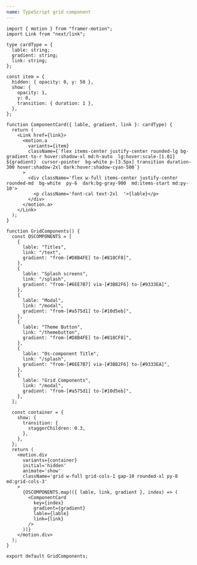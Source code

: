 ```yaml
---
name: TypeScript grid component
---
```


```tsx
import { motion } from "framer-motion";
import Link from "next/link";

type cardType = {
  lable: string;
  gradient: string;
  link: string;
};

const item = {
  hidden: { opacity: 0, y: 50 },
  show: {
    opacity: 1,
    y: 0,
    transition: { duration: 1 },
  },
};

function ComponentCard({ lable, gradient, link }: cardType) {
  return (
    <Link href={link}>
      <motion.a
        variants={item}
        className={`flex items-center justify-center rounded-lg bg-gradient-to-r hover:shadow-xl md:h-auto  lg:hover:scale-[1.01] ${gradient}  cursor-pointer  bg-white p-[3.5px] transition duration-300 hover:shadow-2xl dark:hover:shadow-cyan-500`}
      >
        <div className='flex w-full items-center justify-center rounded-md  bg-white  py-6  dark:bg-gray-900  md:items-start md:py-10'>
          <p className='font-cal text-2xl  '>{lable}</p>
        </div>
      </motion.a>
    </Link>
  );
}

function GridComponents() {
  const OSCOMPONENTS = [
    {
      lable: "Titles",
      link: "/text",
      gradient: "from-[#D8B4FE] to-[#818CF8]",
    },
    {
      lable: "Splash screens",
      link: "/splash",
      gradient: "from-[#6EE7B7] via-[#3B82F6] to-[#9333EA]",
    },
    {
      lable: "Modal",
      link: "/modal",
      gradient: "from-[#a575d1] to-[#10d5eb]",
    },
    {
      lable: "Theme Button",
      link: "/themebutton",
      gradient: "from-[#D8B4FE] to-[#818CF8]",
    },
    {
      lable: "Os-component Title",
      link: "/splash",
      gradient: "from-[#6EE7B7] via-[#3B82F6] to-[#9333EA]",
    },
    {
      lable: "Grid Components",
      link: "/modal",
      gradient: "from-[#a575d1] to-[#10d5eb]",
    },
  ];

  const container = {
    show: {
      transition: {
        staggerChildren: 0.3,
      },
    },
  };
  return (
    <motion.div
      variants={container}
      initial='hidden'
      animate='show'
      className='grid w-full grid-cols-1 gap-10 rounded-xl py-8  md:grid-cols-3'
    >
      {OSCOMPONENTS.map(({ lable, link, gradient }, index) => (
        <ComponentCard
          key={index}
          gradient={gradient}
          lable={lable}
          link={link}
        />
      ))}
    </motion.div>
  );
}

export default GridComponents;
```
